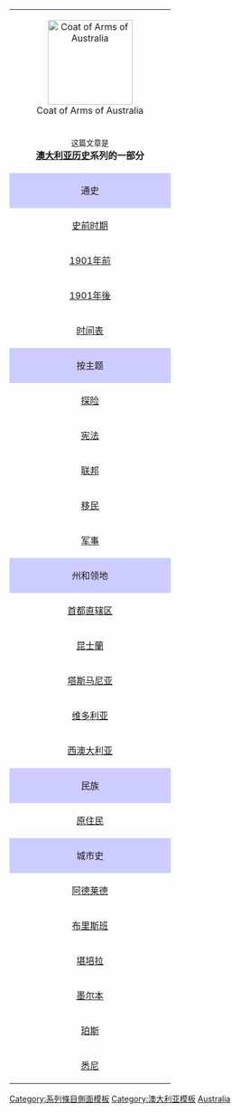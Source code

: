  <!-- add states when articles are created [[History of New South Wales|New South Wales]], [[History of South Australia|South Australia]], [[History of the Northern Territory]], add cities when articles are created: [[History of Brisbane|Brisbane]], [[History of Perth|Perth]], [[History of Adelaide|Adelaide]], [[History of Hobart|Hobart]], [[History of Darwin|Darwin]] -->
{| align=right style="margin-left: 15px; text-align: center; border:1px solid #8888aa; background: #f7f8ff; padding:5px; font-size: 85%; width: auto;" class=box
| style="text-align: center;" |[[File:Coat of Arms of Australia.svg|150px|Coat of Arms of Australia]]
|-
| style="text-align: center;" | <small>这篇文章是</small><br />'''[[澳大利亚历史|澳大利亚历史]]系列的一部分'''
|-
| style="background: #ccf; text-align: center;" |通史
|-
| style="text-align: center;"|[[澳大利亚史前时期|史前时期]]
|-
| style="text-align: center;"|[[澳大利亚历史 (1901年前)|1901年前]]
|-
| style="text-align: center;"|[[澳大利亚历史 (1901年後)|1901年後]]
|-
| style="text-align: center;"|[[澳大利亚历史时间表|时间表]]
|-
| style="background: #ccf; text-align: center;" |按主题
|-
| style="text-align: center;"|[[欧洲人对澳大利亚的探险|探险]]
|-
| style="text-align: center;"|[[澳大利亚宪法史|宪法]]
|-
| style="text-align: center;"|[[澳大利亚联邦|联邦]]
|-
| style="text-align: center;"|[[澳大利亚移民史|移民]]
|-
| style="text-align: center;"|[[澳大利亚军事史|军事]]
|-
| style="background: #ccf; text-align: center;" |州和领地
|-
| style="text-align: center;"|[[澳大利亚首都直辖区历史|首都直辖区]]
|-
| style="text-align: center;"|[[昆士兰州历史|昆士蘭]]
|-
| style="text-align: center;"|[[塔斯马尼亚州历史|塔斯马尼亚]]
|-
| style="text-align: center;"|[[维多利亚州历史|维多利亚]]
|-
| style="text-align: center;"|[[西澳大利亚州历史|西澳大利亚]]
|-
| style="background: #ccf; text-align: center;" |民族
|-
| style="text-align: center;"|[[澳大利亚原住民|原住民]]
|-
| style="background: #ccf; text-align: center;" |城市史
|-
| style="text-align: center;"|[[阿德莱德历史|阿德莱德]]
|-
| style="text-align: center;"|[[布里斯班历史|布里斯班]]
|-
| style="text-align: center;"|[[堪培拉历史|堪培拉]]
|-
| style="text-align: center;"|[[墨尔本历史|墨尔本]]
|-
| style="text-align: center;"|[[天鹅河殖民地|珀斯]]
|-
| style="text-align: center;"|[[悉尼历史|悉尼]]
|}<noinclude>

[[Category:系列條目側面模板]]
[[Category:澳大利亚模板]]
[[Category:各國歷史導航模板|Australia]]
</noinclude>